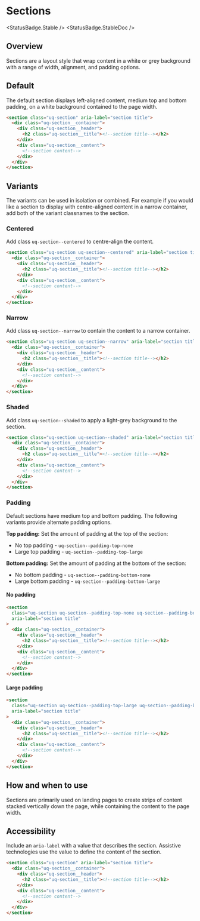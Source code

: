 
# Sections

<StatusBadge.Stable />
<StatusBadge.StableDoc />

## Overview

Sections are a layout style that wrap content in a white or grey background with a range of width, alignment, and padding options.

## Default

The default section displays left-aligned content, medium top and bottom padding, on a white background contained to the page width.

<Canvas withSource="none">
  <Story id="layout-sections--sections-default" />
</Canvas>

```html
<section class="uq-section" aria-label="section title">
  <div class="uq-section__container">
    <div class="uq-section__header">
      <h2 class="uq-section__title"><!--section title--></h2>
    </div>
    <div class="uq-section__content">
      <!--section content-->
    </div>
  </div>
</section>
```

## Variants

The variants can be used in isolation or combined. For example if you would like a section to display with centre-aligned content in a narrow container, add both of the variant classnames to the section.

### Centered

Add class `uq-section--centered` to centre-align the content.

<Canvas withSource="none">
  <Story id="layout-sections--sections-centered" />
</Canvas>

```html
<section class="uq-section uq-section--centered" aria-label="section title">
  <div class="uq-section__container">
    <div class="uq-section__header">
      <h2 class="uq-section__title"><!--section title--></h2>
    </div>
    <div class="uq-section__content">
      <!--section content-->
    </div>
  </div>
</section>
```

### Narrow

Add class `uq-section--narrow` to contain the content to a narrow container.

<Canvas withSource="none">
  <Story id="layout-sections--sections-narrow" />
</Canvas>

```html
<section class="uq-section uq-section--narrow" aria-label="section title">
  <div class="uq-section__container">
    <div class="uq-section__header">
      <h2 class="uq-section__title"><!--section title--></h2>
    </div>
    <div class="uq-section__content">
      <!--section content-->
    </div>
  </div>
</section>
```

### Shaded

Add class `uq-section--shaded` to apply a light-grey background to the section.

<Canvas withSource="none">
  <Story id="layout-sections--sections-shaded" />
</Canvas>

```html
<section class="uq-section uq-section--shaded" aria-label="section title">
  <div class="uq-section__container">
    <div class="uq-section__header">
      <h2 class="uq-section__title"><!--section title--></h2>
    </div>
    <div class="uq-section__content">
      <!--section content-->
    </div>
  </div>
</section>
```

### Padding

Default sections have medium top and bottom padding. The following variants provide alternate padding options.

**Top padding:** Set the amount of padding at the top of the section:

- No top padding - `uq-section--padding-top-none`
- Large top padding - `uq-section--padding-top-large`

**Bottom padding:** Set the amount of padding at the bottom of the section:

- No bottom padding - `uq-section--padding-bottom-none`
- Large bottom padding - `uq-section--padding-bottom-large`

#### No padding

<Canvas withSource="none">
  <Story id="layout-sections--sections-no-padding" />
</Canvas>

```html
<section
  class="uq-section uq-section--padding-top-none uq-section--padding-bottom-none"
  aria-label="section title"
>
  <div class="uq-section__container">
    <div class="uq-section__header">
      <h2 class="uq-section__title"><!--section title--></h2>
    </div>
    <div class="uq-section__content">
      <!--section content-->
    </div>
  </div>
</section>
```

#### Large padding

<Canvas withSource="none">
  <Story id="layout-sections--sections-large-padding" />
</Canvas>

```html
<section
  class="uq-section uq-section--padding-top-large uq-section--padding-bottom-large"
  aria-label="section title"
>
  <div class="uq-section__container">
    <div class="uq-section__header">
      <h2 class="uq-section__title"><!--section title--></h2>
    </div>
    <div class="uq-section__content">
      <!--section content-->
    </div>
  </div>
</section>
```

## How and when to use

Sections are primarily used on landing pages to create strips of content stacked vertically down the page, while containing the content to the page width.

## Accessibility

Include an `aria-label` with a value that describes the section. Assistive technologies use the value to define the content of the section.

```html
<section class="uq-section" aria-label="section title">
  <div class="uq-section__container">
    <div class="uq-section__header">
      <h2 class="uq-section__title"><!--section title--></h2>
    </div>
    <div class="uq-section__content">
      <!--section content-->
    </div>
  </div>
</section>
```
